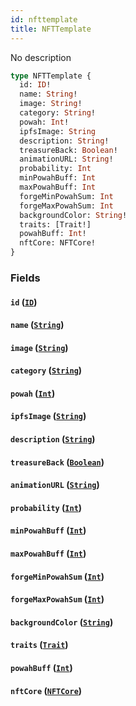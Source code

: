 ```yaml
---
id: nfttemplate
title: NFTTemplate
---
```



No description

```graphql
type NFTTemplate {
  id: ID!
  name: String!
  image: String!
  category: String!
  powah: Int!
  ipfsImage: String
  description: String!
  treasureBack: Boolean!
  animationURL: String!
  probability: Int
  minPowahBuff: Int
  maxPowahBuff: Int
  forgeMinPowahSum: Int
  forgeMaxPowahSum: Int
  backgroundColor: String!
  traits: [Trait!]
  powahBuff: Int!
  nftCore: NFTCore!
}
```


### Fields

#### `id` ([`ID`](../../references/scalars/id))




#### `name` ([`String`](../../references/scalars/string))




#### `image` ([`String`](../../references/scalars/string))




#### `category` ([`String`](../../references/scalars/string))




#### `powah` ([`Int`](../../references/scalars/int))




#### `ipfsImage` ([`String`](../../references/scalars/string))




#### `description` ([`String`](../../references/scalars/string))




#### `treasureBack` ([`Boolean`](../../references/scalars/boolean))




#### `animationURL` ([`String`](../../references/scalars/string))




#### `probability` ([`Int`](../../references/scalars/int))




#### `minPowahBuff` ([`Int`](../../references/scalars/int))




#### `maxPowahBuff` ([`Int`](../../references/scalars/int))




#### `forgeMinPowahSum` ([`Int`](../../references/scalars/int))




#### `forgeMaxPowahSum` ([`Int`](../../references/scalars/int))




#### `backgroundColor` ([`String`](../../references/scalars/string))




#### `traits` ([`Trait`](../../references/objects/trait))




#### `powahBuff` ([`Int`](../../references/scalars/int))




#### `nftCore` ([`NFTCore`](../../references/objects/nftcore))






